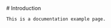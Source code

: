 
<Meta title="Introduction" />

<div className="sb-container">
  <div className='sb-section-title'>
    # Introduction

    This is a documentation example page.
  </div>
</div>

<style>
  {`
  .sb-container {
    margin-bottom: 48px;
  }

  .sb-section-title {
    margin-bottom: 32px;
  }
  `}
</style>
